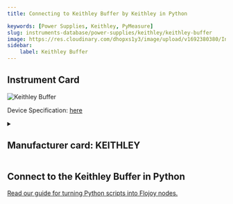 ```yaml
---
title: Connecting to Keithley Buffer by Keithley in Python

keywords: [Power Supplies, Keithley, PyMeasure] 
slug: instruments-database/power-supplies/keithley/keithley-buffer 
image: https://res.cloudinary.com/dhopxs1y3/image/upload/v1692380380/Instruments/Power%20Supplies/Keithley-Buffer/file.png
sidebar:
    label: Keithley Buffer 
---
```



## Instrument Card



![Keithley Buffer](https://res.cloudinary.com/dhopxs1y3/image/upload/v1692380380/Instruments/Power%20Supplies/Keithley-Buffer/file.png)

Device Specification: [here](/instruments-database/all-instruments)

<details style={{ marginTop: "15px"}}>
<summary><h2 style={{display:'inline'}}>Manufacturer card: KEITHLEY</h2></summary>

![KEITHLEY](https://res.cloudinary.com/dhopxs1y3/image/upload/v1692806202/Instruments/Vendor%20Logos/Keithley.png)

Keithley Instruments is a measurement and instrument company headquartered in Solon, Ohio, that develops, manufactures, markets, and sells data acquisition products, as well as complete systems for high-volume production and assembly testing.

- Headquarters: Cleveland, Ohio, United States
- Yearly Revenue (millions, USD): 110.6
- Vendor Website: [here](https://www.tek.com/en)

</details>


<FeaturedInstrumentVideo category="POWER_SUPPLIES" />

## Connect to the Keithley Buffer in Python

[Read our guide for turning Python scripts into Flojoy nodes.](https://docs.flojoy.ai/contribution/blocks/custom-flojoy-block/)



<Tabs>
<TabItem value="Flojoy" label="Flojoy" className="flojoy-instrument-tabs">

<SectionsCard category="POWER_SUPPLIES" manufacturer="Keithley"></SectionsCard>

</TabItem>
</Tabs>
